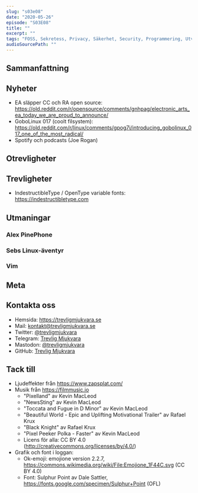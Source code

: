 ```yaml
---
slug: "s03e08"
date: "2020-05-26"
episode: "S03E08"
title: ""
excerpt: ""
tags: "FOSS, Sekretess, Privacy, Säkerhet, Security, Programmering, Utveckling, RaspberryPi, PinePhone, Technology, Linux, Open Source, git, vim, PineTab, Pine64, Firefox, Half-Life, Alyx, Google, PodcastAddict, Ventoy, Joplin, UBPorts, Ubuntu Touch, PiHole, Unixstickers"
audioSourcePath: ""
---
```


## Sammanfattning

## Nyheter
- EA släpper CC och RA open source: https://old.reddit.com/r/opensource/comments/gnhpag/electronic_arts_ea_today_we_are_proud_to_announce/
- GoboLinux 017 (coolt filsystem): https://old.reddit.com/r/linux/comments/gpog7i/introducing_gobolinux_017_one_of_the_most_radical/
- Spotify och podcasts (Joe Rogan)

## Otrevligheter

## Trevligheter
- IndestructibleType / OpenType variable fonts: https://indestructibletype.com

## Utmaningar
### Alex PinePhone

### Sebs Linux-äventyr

### Vim

## Meta

## Kontakta oss

- Hemsida: https://trevligmjukvara.se
- Mail: kontakt@trevligmjukvara.se
- Twitter: [@trevligmjukvara](https://twitter.com/trevligmjukvara)
- Telegram: [Trevlig Mjukvara](https://t.me/trevligmjukvara)
- Mastodon: [@trevligmjukvara](https://mastodon.linuxkompis.se/@trevligmjukvara)
- GitHub: [Trevlig Mjukvara](https://github.com/trevligmjukvara)

## Tack till

- Ljudeffekter från https://www.zapsplat.com/
- Musik från https://filmmusic.io
  - "Pixelland" av Kevin MacLeod
  - "NewsSting" av Kevin MacLeod
  - "Toccata and Fugue in D Minor" av Kevin MacLeod
  - "Beautiful World - Epic and Uplifting Motivational Trailer" av Rafael Krux
  - "Black Knight" av Rafael Krux
  - "Pixel Peeker Polka - Faster" av Kevin MacLeod
  - Licens för alla: CC BY 4.0 (http://creativecommons.org/licenses/by/4.0/)
- Grafik och font i loggan:
  - Ok-emoji: emojione version 2.2.7, https://commons.wikimedia.org/wiki/File:Emojione_1F44C.svg (CC BY 4.0)
  - Font: Sulphur Point av Dale Sattler, https://fonts.google.com/specimen/Sulphur+Point (OFL)
